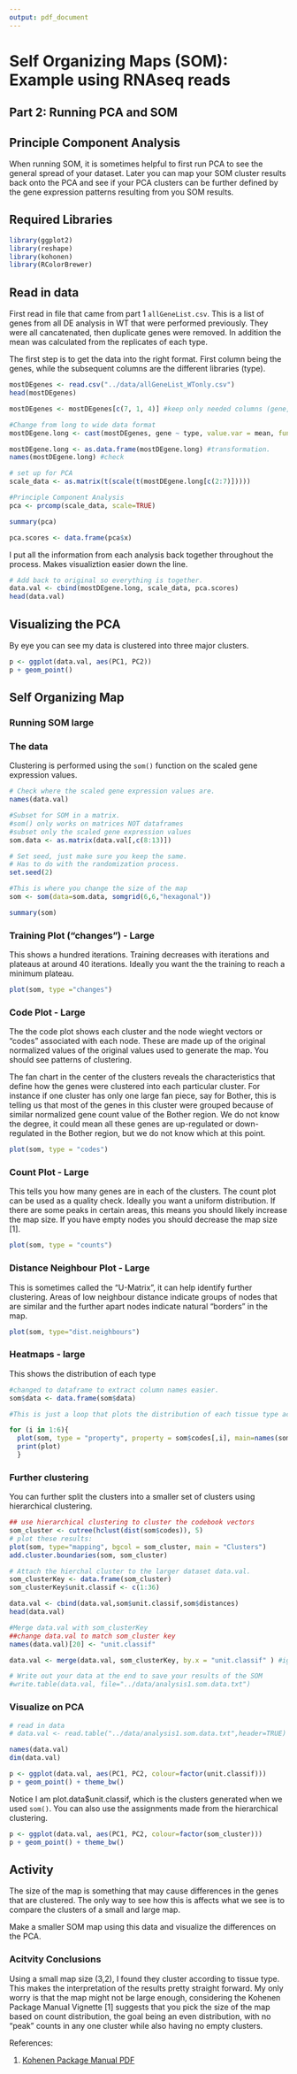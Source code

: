 ```yaml
---
output: pdf_document
---
```

# Self Organizing Maps (SOM): Example using RNAseq reads
## Part 2: Running PCA and SOM

## Principle Component Analysis

When running SOM, it is sometimes helpful to first run PCA to see the general spread of your dataset. Later you can map your SOM cluster results back onto the PCA and see if your PCA clusters can be further defined by the gene expression patterns resulting from you SOM results.

## Required Libraries

```r
library(ggplot2)
library(reshape)
library(kohonen)
library(RColorBrewer)
```

## Read in data

First read in file that came from part 1 `allGeneList.csv`.  This is a list of genes from all DE analysis in WT that were performed previously. They were all cancatenated, then duplicate genes were removed.  In addition the mean was calculated from the replicates of each type. 

The first step is to get the data into the right format. First column being the genes, while the subsequent columns are the different libraries (type).

```r
mostDEgenes <- read.csv("../data/allGeneList_WTonly.csv")
head(mostDEgenes)

mostDEgenes <- mostDEgenes[c(7, 1, 4)] #keep only needed columns (gene, type, mean)

#Change from long to wide data format
mostDEgene.long <- cast(mostDEgenes, gene ~ type, value.var = mean, fun.aggregate = "mean")  

mostDEgene.long <- as.data.frame(mostDEgene.long) #transformation. 
names(mostDEgene.long) #check

# set up for PCA
scale_data <- as.matrix(t(scale(t(mostDEgene.long[c(2:7)]))))

#Principle Component Analysis
pca <- prcomp(scale_data, scale=TRUE) 

summary(pca) 

pca.scores <- data.frame(pca$x)

```

I put all the information from each analysis back together throughout the process. Makes visualiztion easier down the line. 

```r
# Add back to original so everything is together.
data.val <- cbind(mostDEgene.long, scale_data, pca.scores) 
head(data.val)
```

## Visualizing the PCA

By eye you can see my data is clustered into three major clusters.

```r
p <- ggplot(data.val, aes(PC1, PC2)) 
p + geom_point()
```


## Self Organizing Map 

### Running SOM large

### The data

Clustering is performed using the  `som()` function on the scaled gene expression values. 

```r
# Check where the scaled gene expression values are.
names(data.val)

#Subset for SOM in a matrix.  
#som() only works on matrices NOT dataframes
#subset only the scaled gene expression values
som.data <- as.matrix(data.val[,c(8:13)])  

# Set seed, just make sure you keep the same. 
# Has to do with the randomization process. 
set.seed(2)

#This is where you change the size of the map
som <- som(data=som.data, somgrid(6,6,"hexagonal")) 

summary(som)
```

### Training Plot ("changes") - Large

This shows a hundred iterations. Training decreases with iterations and plateaus at around 40 iterations.  Ideally you want the the training to reach a minimum plateau.  

```r
plot(som, type ="changes")
```

### Code Plot - Large

The the code plot shows each cluster and the node wieght vectors or "codes" associated with each node. These are made up of the original normalized values of the original values used to generate the map.  You should see patterns of clustering.

The fan chart in the center of the clusters reveals the characteristics that define how the genes were clustered into each particular cluster.  For instance if one cluster has only one large fan piece, say for Bother, this is telling us that most of the genes in this cluster were grouped because of similar normalized gene count value of the Bother region. We do not know the degree, it could mean all these genes are up-regulated or down-regulated in the Bother region, but we do not know which at this point. 

```r
plot(som, type = "codes")
```

### Count Plot - Large

This tells you how many genes are in each of the clusters. The count plot can be used as a quality check.  Ideally you want a uniform distribution.  If there are some peaks in certain areas, this means you should likely increase the map size.  If you have empty nodes you should decrease the map size [1]. 

```r
plot(som, type = "counts")
```

### Distance Neighbour Plot - Large

This is sometimes called the "U-Matrix", it can help identify further clustering. Areas of low neighbour distance indicate groups of nodes that are similar and the further apart nodes indicate natural "borders" in the map. 

```r
plot(som, type="dist.neighbours")
```

### Heatmaps - large

This shows the distribution of each type 

```r
#changed to dataframe to extract column names easier.
som$data <- data.frame(som$data)  

#This is just a loop that plots the distribution of each tissue type across the map.  

for (i in 1:6){
  plot(som, type = "property", property = som$codes[,i], main=names(som$data)[i])
  print(plot)
  }
```

### Further clustering 

You can further split the clusters into a smaller set of clusters using hierarchical clustering.

```r
## use hierarchical clustering to cluster the codebook vectors
som_cluster <- cutree(hclust(dist(som$codes)), 5)
# plot these results:
plot(som, type="mapping", bgcol = som_cluster, main = "Clusters") 
add.cluster.boundaries(som, som_cluster) 

# Attach the hierchal cluster to the larger dataset data.val.
som_clusterKey <- data.frame(som_cluster)
som_clusterKey$unit.classif <- c(1:36)

data.val <- cbind(data.val,som$unit.classif,som$distances)
head(data.val)
```

```r
#Merge data.val with som_clusterKey
##change data.val to match som_cluster key 
names(data.val)[20] <- "unit.classif"

data.val <- merge(data.val, som_clusterKey, by.x = "unit.classif" ) #ignore warning, this is what you want.  You are essentially filling in the empties with the value from som_clusterKey

# Write out your data at the end to save your results of the SOM
#write.table(data.val, file="../data/analysis1.som.data.txt")
```

### Visualize on PCA

```r
# read in data
# data.val <- read.table("../data/analysis1.som.data.txt",header=TRUE)

names(data.val)
dim(data.val)

p <- ggplot(data.val, aes(PC1, PC2, colour=factor(unit.classif))) 
p + geom_point() + theme_bw()
```

Notice I am plot.data$unit.classif, which is the clusters generated when we used `som()`.  You can also use the assignments made from the hierarchical clustering. 

```r
p <- ggplot(data.val, aes(PC1, PC2, colour=factor(som_cluster))) 
p + geom_point() + theme_bw()
```

## Activity

The size of the map is something that may cause differences in the genes that are clustered. 
The only way to see how this is affects what we see is to compare the clusters of a small and large map.

Make a smaller SOM map using this data and visualize the differences on the PCA.

### Acitvity Conclusions

Using a small map size (3,2), I found they cluster according to tissue type. This makes the interpretation of the results pretty straight forward. My only worry is that the map might not be large enough, considering the Kohenen Package Manual Vignette [1] suggests that you pick the size of the map based on count distribution, the goal being an even distribution, with no "peak" counts in any one cluster while also having no empty clusters.  
 
References:

1. [Kohenen Package Manual PDF](https://www.jstatsoft.org/article/view/v021i05/v21i05.pdf) 
